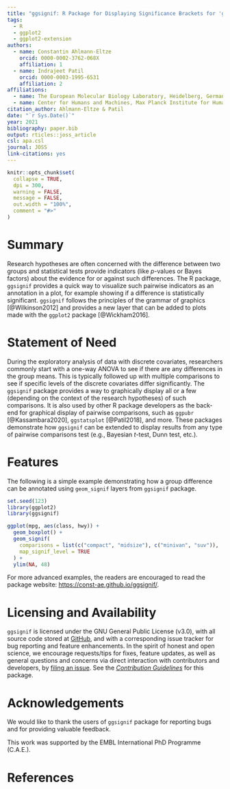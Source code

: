 ```yaml
---
title: "ggsignif: R Package for Displaying Significance Brackets for 'ggplot2'"
tags:
  - R
  - ggplot2
  - ggplot2-extension
authors:
  - name: Constantin Ahlmann-Eltze
    orcid: 0000-0002-3762-068X
    affiliation: 1
  - name: Indrajeet Patil
    orcid: 0000-0003-1995-6531
    affiliation: 2
affiliations:
  - name: The European Molecular Biology Laboratory, Heidelberg, Germany
  - name: Center for Humans and Machines, Max Planck Institute for Human Development, Berlin, Germany
citation_author: Ahlmann-Eltze & Patil 
date: "`r Sys.Date()`"
year: 2021
bibliography: paper.bib
output: rticles::joss_article
csl: apa.csl
journal: JOSS
link-citations: yes
---
```


```r
knitr::opts_chunk$set(
  collapse = TRUE,
  dpi = 300,
  warning = FALSE,
  message = FALSE,
  out.width = "100%",
  comment = "#>"
)
```

# Summary

Research hypotheses are often concerned with the difference between two groups and
statistical tests provide indicators (like *p*-values or Bayes factors) about
the evidence for or against such differences. The R package, `ggsignif` provides
a quick way to visualize such pairwise indicators as an annotation in a plot,
for example showing if a difference is statistically significant. `ggsignif`
follows the principles of the grammar of graphics [@Wilkinson2012] and provides
a new layer that can be added to plots made with the `ggplot2` package
[@Wickham2016].

# Statement of Need

During the exploratory analysis of data with discrete covariates, researchers
commonly start with a one-way ANOVA to see if there are any differences in the
group means. This is typically followed up with multiple comparisons to see if
specific levels of the discrete covariates differ significantly. The `ggsignif`
package provides a way to graphically display all or a few (depending on the
context of the research hypotheses) of such comparisons. It is also used by
other R package developers as the back-end for graphical display of pairwise
comparisons, such as `ggpubr` [@Kassambara2020], `ggstatsplot` [@Patil2018], and
more. These packages demonstrate how `ggsignif` can be extended to display
results from any type of pairwise comparisons test (e.g., Bayesian *t*-test,
Dunn test, etc.).

# Features

The following is a simple example demonstrating how a group difference can be
annotated using `geom_signif` layers from `ggsignif` package.

```r
set.seed(123)
library(ggplot2)
library(ggsignif)

ggplot(mpg, aes(class, hwy)) +
  geom_boxplot() +
  geom_signif(
    comparisons = list(c("compact", "midsize"), c("minivan", "suv")),
    map_signif_level = TRUE
  ) +
  ylim(NA, 48)
```

For more advanced examples, the readers are encouraged to read the package
website: <https://const-ae.github.io/ggsignif/>.

# Licensing and Availability

`ggsignif` is licensed under the GNU General Public License (v3.0), with all
source code stored at [GitHub](https://github.com/const-ae/ggsignif), and with a
corresponding issue tracker for bug reporting and feature enhancements. In the
spirit of honest and open science, we encourage requests/tips for fixes, feature
updates, as well as general questions and concerns via direct interaction with
contributors and developers, by [filing an issue](https://github.com/const-ae/ggsignif/issues). See the
[*Contribution Guidelines*](https://github.com/const-ae/ggsignif/blob/master/CODE_OF_CONDUCT.md) for this package.

# Acknowledgements

We would like to thank the users of `ggsignif` package for reporting bugs and
for providing valuable feedback.

This work was supported by the EMBL International PhD Programme (C.A.E.).

# References
